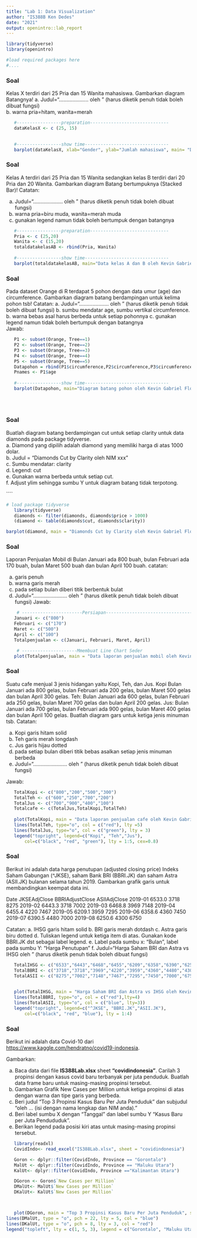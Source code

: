 ---
title: "Lab 1: Data Visualization"
author: "IS388B Ken Dedes"
date: "2021"
output: openintro::lab_report
---

```{r load-packages, message=FALSE}
library(tidyverse)
library(openintro)

#load required packages here
#....
```

<!-- ## Diagram Batang -->

### Soal 

Kelas X terdiri dari 25 Pria dan 15 Wanita mahasiswa. Gambarkan diagram Batangnya!
   a. Judul=".................... oleh <Nama> <Nim>" (harus diketik penuh tidak boleh dibuat fungsi)  
   b. warna pria=hitam, wanita=merah      
   
```{r}
   #-----------------preparation------------------------------
   dataKelasX <- c (25, 15)
   

   #-----------------show time--------------------------------
   barplot(dataKelasX, xlab="Gender", ylab="Jumlah mahasiswa", main= "Data mahasiswa kelas X oleh Kevin Gabriel Florentino 00000043270", col = c(1,2), ylim=c(0,30), names.arg = c("Pria", "Wanita") )
```

### Soal

Kelas A terdiri dari 25 Pria dan 15 Wanita sedangkan kelas B terdiri dari 20 Pria dan 20 Wanita. Gambarkan diagram Batang bertumpuknya (Stacked Bar)!
Catatan:   

   a. Judul=".................... oleh <Nama> <Nim>" (harus diketik penuh tidak boleh dibuat fungsi) 
   b. warna pria=biru muda, wanita=merah muda
   c. gunakan legend namun tidak boleh bertumpuk dengan batangnya
   
```{R Soal1, echo=TRUE, warning=TRUE}
   #-----------------preparation------------------------------
   Pria <- c (25,20)
   Wanita <- c (15,20)
   totaldatakelasAB <- rbind(Pria, Wanita)
   
   #-----------------show time--------------------------------
   barplot(totaldatakelasAB, main="Data kelas A dan B oleh Kevin Gabriel Florentino 00000043270",xlab="Gender", ylab="Jumlah mahasiswa", names.arg = c("Kelas A", "Kelas B"),ylim=c(0,65),col=c("lightblue","pink"), legend = c("Pria", "Wanita"))


```

### Soal 
Pada dataset Orange di R terdapat 5 pohon dengan data umur (age) dan circumference. Gambarkan diagram batang berdampingan untuk kelima pohon tsb!
Catatan:
   a. Judul=".................... oleh <Nama> <Nim>" (harus diketik penuh tidak boleh dibuat fungsi) 
   b. sumbu mendatar age, sumbu vertikal circumference.
   b. warna bebas asal harus berbeda untuk setiap pohonnya
   c. gunakan legend namun tidak boleh bertumpuk dengan batangnya        
   Jawab:
```{r}

   P1 <- subset(Orange, Tree==1)
   P2 <- subset(Orange, Tree==2)
   P3 <- subset(Orange, Tree==3)
   P4 <- subset(Orange, Tree==4)
   P5 <- subset(Orange, Tree==5)
   Datapohon = rbind(P1$circumference,P2$circumference,P3$circumference,P4$circumference,P5$circumference)
   Pnames <- P1$age
   
   #-----------------show time--------------------------------
   barplot(Datapohon, main="Diagram batang pohon oleh Kevin Gabriel Florentino 00000043270", names= Pnames, xlab="Age", ylab="Circumferences", col=c(1:5), beside=TRUE, legend=c(1:5), xlim=c(0,50))
   
   
              

```

### Soal
Buatlah diagram batang berdampingan cut untuk setiap clarity untuk data diamonds pada package tidyverse.    
a. Diamond yang dipilih adalah diamond yang memiliki harga di atas 1000 dolar.   
b. Judul = "Diamonds Cut by Clarity oleh NIM xxx"     
c. Sumbu mendatar: clarity   
d. Legend: cut   
e. Gunakan warna berbeda untuk setiap cut.  
f. Adjust ylim sehingga sumbu Y untuk diagram batang tidak terpotong.   

````

```{r}
# load package tidyverse
   library(tidyverse)
   diamonds <- filter(diamonds, diamonds$price > 1000)
   (diamond <- table(diamonds$cut, diamonds$clarity))

barplot(diamond, main = "Diamonds Cut by Clarity oleh Kevin Gabriel Florentino 00000043270", xlab = "Clarity", ylab = "Cut", beside = TRUE, col = c(1:5), legend = c("Fair", "Good", "Very Good", "Premium", "Ideal"), ylim = c(0,3500))

```


### Soal 
Laporan Penjualan Mobil di Bulan Januari ada 800 buah, bulan Februari ada 170 buah, bulan Maret 500 buah dan bulan April 100 buah.
catatan:

a. garis penuh
b. warna garis merah
c. pada setiap bulan diberi titik berbentuk bulat
d. Judul="....................... oleh <Nama> <Nim>" (harus diketik penuh tidak boleh dibuat fungsi)
Jawab:
```{r}
	# -----------------------Persiapan------------------------------------D
   Januari <- c("800")
   Februari <- c("170")
   Maret <- c("500")
   April <- c("100")
   Totalpenjualan <- c(Januari, Februari, Maret, April)

	# ---------------------Mmembuat Line Chart Seder
   plot(Totalpenjualan, main = "Data laporan penjualan mobil oleh Kevin Gabriel Florentino 00000043270", type = "o", col = c("red"),xlab="Bulan", ylab="Penjualan")

```

### Soal 
Suatu cafe menjual 3 jenis hidangan yaitu Kopi, Teh, dan Jus.
Kopi Bulan Januari ada 800 gelas, bulan Februari ada 200 gelas, bulan Maret 500 gelas dan bulan April 300 gelas.
Teh: Bulan Januari ada 600 gelas, bulan Februari ada 250 gelas, bulan Maret 700 gelas dan bulan April 200 gelas.
Jus: Bulan Januari ada 700 gelas, bulan Februari ada 900 gelas, bulan Maret 400 gelas dan bulan April 100 gelas.
Buatlah diagram gars untuk ketiga jenis minuman tsb.
Catatan:

a. Kopi garis hitam solid
b. Teh garis merah longdash
c. Jus garis hijau dotted
d. pada setiap bulan diberi titik bebas asalkan setiap jenis minuman berbeda
e. Judul="....................... oleh <Nama> <Nim>" (harus diketik penuh tidak boleh dibuat fungsi)

Jawab:
```{r}
   TotalKopi <- c("800","200","500","300")
   TotalTeh <- c("600","250","700","200")
   TotalJus <- c("700","900","400","100")
   Totalcafe <- c(TotalJus,TotalKopi,TotalTeh)
   
   plot(TotalKopi, main = "Data laporan penjualan cafe oleh Kevin Gabriel Florentino 00000043270", type = "o",xlab="Bulan", ylab="Penjualan", ylim=c(0,1000), col = c("black"))
   lines(TotalTeh, type="o", col = c("red"), lty =5)
   lines(TotalJus, type="o", col = c("green"), lty = 3)
   legend("topright", legend=c("Kopi", "Teh","Jus"),
       col=c("black", "red", "green"), lty = 1:5, cex=0.8)
```

### Soal 

Berikut ini adalah data harga penutupan (adjusted closing price) Indeks Saham Gabungan (^JKSE), saham Bank BRI (BBRI.JK) dan saham Astra (ASII.JK) bulanan selama tahun 2019.
Gambarkan grafik garis untuk membandingkan keempat data ini.

Date	JKSEAdjClose	BBRIAdjustClose	ASIIAdjClose
2019-01	6533.0	3718	8275
2019-02	6443.3	3718	7002
2019-03	6468.8	3969	7148
2019-04	6455.4	4220	7467
2019-05	6209.1	3959	7295
2019-06	6358.6	4360	7450
2019-07	6390.5	4480	7000
2019-08	6250.6	4300	6750

Catatan:
a. IHSG garis hitam solid
b. BRI garis merah dotdash
c. Astra garis biru dotted
d. Tuliskan legend untuk ketiga item di atas. Gunakan kode BBRI.JK dst sebagai label legend.
e. Label pada sumbu x: "Bulan", label pada sumbu Y: "Harga Penutupan"
f. Judul="Harga Saham BRI dan Astra vs IHSG oleh <Nama> <Nim>" (harus diketik penuh tidak boleh dibuat fungsi)

```{r}
   TotalIHSG <- c("6533","6443","6468","6455","6209","6358","6390","6250")
   TotalBBRI <- c("3718","3718","3969","4220","3959","4360","4480","4300")
   TotalASII <- c("8275","7002","7148","7467","7295","7450","7000","6750")
   

   plot(TotalIHSG, main = "Harga Saham BRI dan Astra vs IHSG oleh Kevin Gabriel Florentino 00000043270", type = "o",xlab="Bulan", ylab="Harga Penutupan", ylim=c(2000,15000))
   lines(TotalBBRI, type="o", col = c("red"),lty=4)
   lines(TotalASII, type="o", col = c("blue", lty=3))
   legend("topright", legend=c("^JKSE", "BBRI.JK","ASII.JK"),
       col=c("black", "red", "blue"), lty = 1:4)
```

### Soal 

Berikut ini adalah data Covid-10 dari <https://www.kaggle.com/hendratno/covid19-indonesia>.

Gambarkan:

a. Baca data dari file **IS388Lab.xlsx** sheet **"covidindonesia"**. Carilah 3 propinsi dengan kasus covid baru terbanyak per juta penduduk. Buatlah data frame baru untuk masing-masing propinsi tersebut.
b. Gambarkan Grafik New Cases per Million untuk ketiga propinsi di atas dengan warna dan tipe garis yang berbeda.
c. Beri judul "Top 3 Propinsi Kasus Baru Per Juta Penduduk" dan subjudul "oleh ... (isi dengan nama lengkap dan NIM anda)."
e. Beri label sumbu X dengan "Tanggal" dan label sumbu Y "Kasus Baru per Juta Pendududuk".
f. Berikan legend pada posisi kiri atas untuk masing-masing propinsi tersebut.

```{r}
   library(readxl)
   CovidIndo<- read_excel("IS388Lab.xlsx", sheet = "covidindonesia")

   Goron <- dplyr::filter(CovidIndo, Province == "Gorontalo")
   MalUt <- dplyr::filter(CovidIndo, Province == "Maluku Utara")
   KalUt<- dplyr::filter(CovidIndo, Province =="Kalimantan Utara")

   DGoron <- Goron$`New Cases per Million`
   DMalUt<- MalUt$`New Cases per Million`
   DKalUt<- KalUt$`New Cases per Million`



   plot(DGoron, main = "Top 3 Propinsi Kasus Baru Per Juta Penduduk", sub = "Oleh Kevin Gabriel Florentino 00000043207", xlab = "Tanggal", ylab = "Kasus Baru per Juta Pendududuk", type = "o", col = "black", ylim=c(0,140))
lines(DMalUt, type = "o", pch = 22, lty = 5, col = "blue")
lines(DKalUt, type = "o", pch = 8, lty = 3, col = "red")
legend("topleft", lty = c(1, 5, 3), legend = c("Gorontalo", "Maluku Utara", "Kalimantan Utara"), col = c("Black", "Blue", "Red"))
   
```

